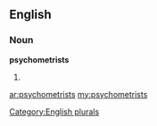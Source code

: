 ==English==

===Noun===
'''psychometrists'''

# {{plural of|[[psychometrist]]}}

[[Category:English plurals]]

[[ar:psychometrists]]
[[my:psychometrists]]